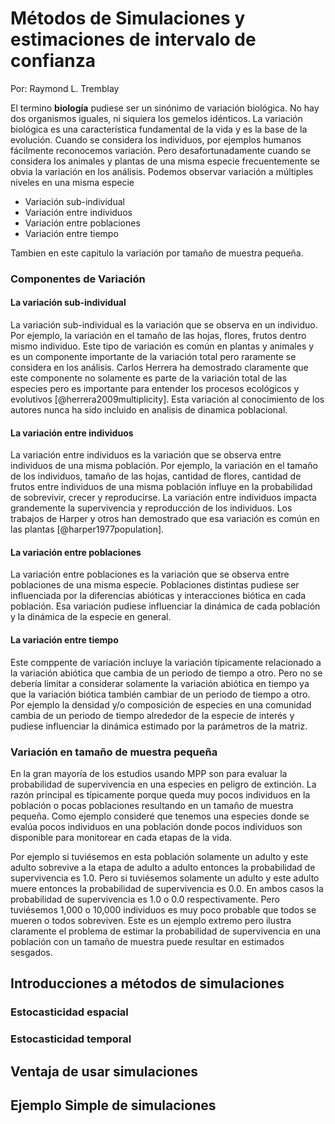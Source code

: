 # Métodos de Simulaciones y estimaciones de intervalo de confianza


Por: Raymond L. Tremblay


El termino **biología** pudiese ser un sinónimo de variación biológica. No hay dos organismos iguales, ni siquiera los gemelos idénticos. La variación biológica es una característica fundamental de la vida y es la base de la evolución. Cuando se considera los individuos, por ejemplos humanos fácilmente reconocemos variación. Pero desafortunadamente cuando se considera los animales y plantas de una misma especie frecuentemente se obvia la variación en los análisis.  Podemos observar variación a múltiples niveles en una misma especie

- Variación sub-individual
- Variación entre individuos
- Variación entre poblaciones
- Variación entre tiempo

Tambien en este capitulo la variación por tamaño de muestra pequeña.


### Componentes de Variación 

#### La variación sub-individual

La variación sub-individual es la variación que se observa en un individuo. Por ejemplo, la variación en el tamaño de las hojas, flores, frutos dentro mismo individuo. Este tipo de variación es común en plantas y animales y es un componente importante de la variación total pero raramente se considera en los análisis. Carlos Herrera ha demostrado claramente que este componente no solamente es parte de la variación total de las especies pero es importante para entender los procesos ecológicos y evolutivos [@herrera2009multiplicity]. Esta variación al conocimiento de los autores nunca ha sido incluido en analisis de dinamica poblacional. 

#### La variación entre individuos

La variación entre individuos es la variación que se observa entre individuos de una misma población. Por ejemplo, la variación en el tamaño de los individuos, tamaño de las hojas, cantidad de flores, cantidad de frutos entre individuos de una misma población influye en la probabilidad de sobrevivir, crecer y reproducirse. La variación entre individuos impacta grandemente la supervivencia y reproducción de los individuos. Los trabajos de Harper y otros han demostrado que esa variación es común en las plantas [@harper1977population].

#### La variación entre poblaciones

La variación entre poblaciones es la variación que se observa entre poblaciones de una misma especie. Poblaciones distintas pudiese ser influenciada por la diferencias abióticas y interacciones biótica en cada población.  Esa variación pudiese influenciar la dinámica de cada población y la dinámica de la especie en general. 

#### La variación entre tiempo

Este comppente de variación incluye la variación típicamente relacionado a la variación abiótica que cambia de un periodo de tiempo a otro. Pero no se debería limitar a considerar solamente la variación abiótica en tiempo ya que la variación biótica también cambiar de un periodo de tiempo a otro. Por ejemplo la densidad y/o composición de especies en una comunidad cambia de un periodo de tiempo alrededor de la especie de interés y pudiese influenciar la dinámica estimado por la parámetros de la matriz.

### Variación en tamaño de muestra pequeña

En la gran mayoría de los estudios usando MPP son para evaluar la probabilidad de supervivencia en una especies en peligro de extinción. La razón principal es típicamente porque queda muy pocos individuos en la población o pocas poblaciones resultando en un tamaño de muestra pequeña. Como ejemplo consideré que tenemos una especies donde se evalúa pocos individuos en una población donde pocos individuos son disponible para monitorear en cada etapas de la vida. 

Por ejemplo si tuviésemos en esta población solamente un adulto y este adulto sobrevive a la etapa de adulto a adulto entonces la probabilidad de supervivencia es 1.0. Pero si tuviésemos solamente un adulto y este adulto muere entonces la probabilidad de supervivencia es 0.0. En ambos casos la probabilidad de supervivencia es 1.0 o 0.0 respectivamente. Pero tuviésemos 1,000 o 10,000 individuos es muy poco probable que todos se mueren o todos sobreviven. Este es un ejemplo extremo pero ilustra claramente el problema de estimar la probabilidad de supervivencia en una población con un tamaño de muestra puede resultar en estimados sesgados.  

## Introducciones a métodos de simulaciones


### Estocasticidad espacial

### Estocasticidad temporal





## Ventaja de usar simulaciones

## Ejemplo Simple de simulaciones

